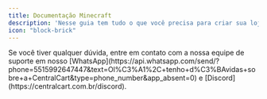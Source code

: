```yaml
---
title: Documentação Minecraft
description: 'Nesse guia tem tudo o que você precisa para criar sua loja para seu servidor de Minecraft e automatizar a entrega de forma rápida e prática.'
icon: "block-brick"
---
```


<Card horizontal title="Como instalar o plugin do Minecraft" icon="folder-arrow-down" href="/minecraft/instalacao" color="#25d366"> 
</Card>

<Card horizontal title="Como deixar um produto temporário" icon="clock-three-thirty" href="/minecraft/produto-temporario" color="#25d366"> 
</Card>

<Card horizontal title="Como configurar o sistema de pix in-game" icon="pix" href="/minecraft/pix" color="#25d366"> 
</Card>

<Card horizontal title="Como criar uma loja para seu servidor de Minecraft" icon="basket-shopping" href="/minecraft/como-criar-loja" color="#25d366"> 
</Card>

<Check>
Se você tiver qualquer dúvida, entre em contato com a nossa equipe de suporte
em nosso [WhatsApp](https://api.whatsapp.com/send/?phone=5515992647447&text=Ol%C3%A1%2C+tenho+d%C3%BAvidas+sobre+a+CentralCart&type=phone_number&app_absent=0) 
e [Discord](https://centralcart.com.br/discord).
</Check>

